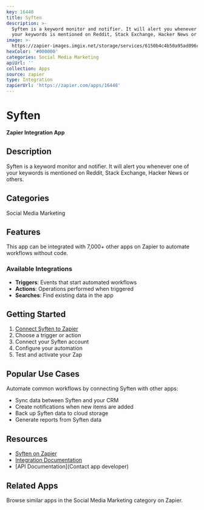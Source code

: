 ```yaml
---
key: 16448
title: Syften
description: >-
  Syften is a keyword monitor and notifier. It will alert you whenever one of
  your keywords is mentioned on Reddit, Stack Exchange, Hacker News or others.
image: >-
  https://zapier-images.imgix.net/storage/services/6150b4c4b50a95ad096cdeb0fcfb7218.png?auto=format%2Ccompress&ixlib=python-3.0.0&q=50
hexColor: '#000000'
categories: Social Media Marketing
apiUrl: ''
collection: Apps
source: zapier
type: Integration
zapierUrl: 'https://zapier.com/apps/16448'
---
```

# Syften

**Zapier Integration App**

## Description

Syften is a keyword monitor and notifier. It will alert you whenever one of your keywords is mentioned on Reddit, Stack Exchange, Hacker News or others.

## Categories

Social Media Marketing

## Features

This app can be integrated with 7,000+ other apps on Zapier to automate workflows without code.

### Available Integrations

- **Triggers**: Events that start automated workflows
- **Actions**: Operations performed when triggered
- **Searches**: Find existing data in the app

## Getting Started

1. [Connect Syften to Zapier](https://zapier.com/apps/16448)
2. Choose a trigger or action
3. Connect your Syften account
4. Configure your automation
5. Test and activate your Zap

## Popular Use Cases

Automate common workflows by connecting Syften with other apps:

- Sync data between Syften and your CRM
- Create notifications when new items are added
- Back up Syften data to cloud storage
- Generate reports from Syften data

## Resources

- [Syften on Zapier](https://zapier.com/apps/16448)
- [Integration Documentation](https://zapier.com/apps/16448/integrations)
- [API Documentation](Contact app developer)

## Related Apps

Browse similar apps in the Social Media Marketing category on Zapier.
